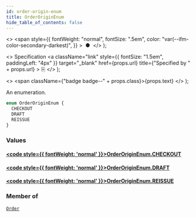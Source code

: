 ```yaml
---
id: order-origin-enum
title: OrderOriginEnum
hide_table_of_contents: false
---
```


  <>
    <span
      style={{
        fontWeight: "normal",
        fontSize: ".5em",
        color: "var(--ifm-color-secondary-darkest)",
      }}
    >
      &nbsp;●&nbsp;
    </span>
  </>
);

  <>
    Specification
    <a
      className="link"
      style={{ fontSize: "1.5em", paddingLeft: "4px" }}
      target="\_blank"
      href={props.url}
      title={"Specified by " + props.url}
    >
      ⎘
    </a>
  </>
);

  <>
    <span className={"badge badge--" + props.class}>{props.text}</span>
  </>
);

An enumeration.

```graphql
enum OrderOriginEnum {
  CHECKOUT
  DRAFT
  REISSUE
}
```

### Values

#### [<code style={{ fontWeight: 'normal' }}>OrderOriginEnum.<b>CHECKOUT</b></code>](#)

>

#### [<code style={{ fontWeight: 'normal' }}>OrderOriginEnum.<b>DRAFT</b></code>](#)

>

#### [<code style={{ fontWeight: 'normal' }}>OrderOriginEnum.<b>REISSUE</b></code>](#)

>

### Member of

[`Order`](../../api-reference/objects/order) <Badge class="secondary" text="object"/>
